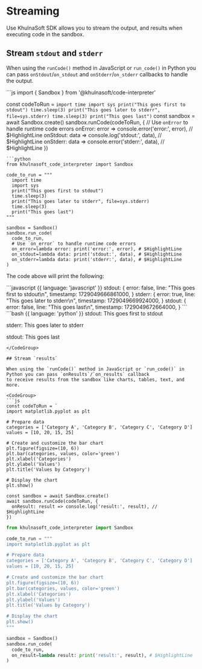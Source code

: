 # Streaming

Use KhulnaSoft SDK allows you to stream the output, and results when executing code in the sandbox.


## Stream `stdout` and `stderr`
When using the `runCode()` method in JavaScript or `run_code()` in Python you can pass `onStdout`/`on_stdout` and `onStderr`/`on_stderr` callbacks to handle the output.

<CodeGroup>
```js
import { Sandbox } from '@khulnasoft/code-interpreter'

const codeToRun = `
  import time
  import sys
  print("This goes first to stdout")
  time.sleep(3)
  print("This goes later to stderr", file=sys.stderr)
  time.sleep(3)
  print("This goes last")
`
const sandbox = await Sandbox.create()
sandbox.runCode(codeToRun, {
  // Use `onError` to handle runtime code errors
  onError: error => console.error('error:', error), // $HighlightLine
  onStdout: data => console.log('stdout:', data), // $HighlightLine
  onStderr: data => console.error('stderr:', data), // $HighlightLine
})
```
```python
from khulnasoft_code_interpreter import Sandbox

code_to_run = """
  import time
  import sys
  print("This goes first to stdout")
  time.sleep(3)
  print("This goes later to stderr", file=sys.stderr)
  time.sleep(3)
  print("This goes last")
"""

sandbox = Sandbox()
sandbox.run_code(
  code_to_run,
  # Use `on_error` to handle runtime code errors
  on_error=lambda error: print('error:', error), # $HighlightLine
  on_stdout=lambda data: print('stdout:', data), # $HighlightLine
  on_stderr=lambda data: print('stderr:', data), # $HighlightLine
)
```
</CodeGroup>

The code above will print the following:

<CodeGroup>
```javascript {{ language: 'javascript' }}
stdout: {
  error: false,
  line: "This goes first to stdout\n",
  timestamp: 1729049666861000,
}
stderr: {
  error: true,
  line: "This goes later to stderr\n",
  timestamp: 1729049669924000,
}
stdout: {
  error: false,
  line: "This goes last\n",
  timestamp: 1729049672664000,
}
```
```bash {{ language: 'python' }}
stdout: This goes first to stdout

stderr: This goes later to stderr

stdout: This goes last

```
</CodeGroup>

## Stream `results`

When using the `runCode()` method in JavaScript or `run_code()` in Python you can pass `onResults`/`on_results` callback
to receive results from the sandbox like charts, tables, text, and more.

<CodeGroup>
```js
const codeToRun = `
import matplotlib.pyplot as plt

# Prepare data
categories = ['Category A', 'Category B', 'Category C', 'Category D']
values = [10, 20, 15, 25]

# Create and customize the bar chart
plt.figure(figsize=(10, 6))
plt.bar(categories, values, color='green')
plt.xlabel('Categories')
plt.ylabel('Values')
plt.title('Values by Category')

# Display the chart
plt.show()
`
const sandbox = await Sandbox.create()
await sandbox.runCode(codeToRun, {
  onResult: result => console.log('result:', result), // $HighlightLine
})
```
```python
from khulnasoft_code_interpreter import Sandbox

code_to_run = """
import matplotlib.pyplot as plt

# Prepare data
categories = ['Category A', 'Category B', 'Category C', 'Category D']
values = [10, 20, 15, 25]

# Create and customize the bar chart
plt.figure(figsize=(10, 6))
plt.bar(categories, values, color='green')
plt.xlabel('Categories')
plt.ylabel('Values')
plt.title('Values by Category')

# Display the chart
plt.show()
"""

sandbox = Sandbox()
sandbox.run_code(
  code_to_run,
  on_result=lambda result: print('result:', result), # $HighlightLine
)
```
</CodeGroup>

